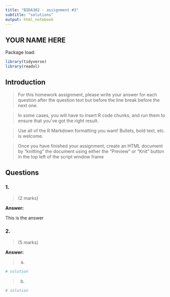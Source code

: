 ```yaml
---
title: "BIDA302 - assignment #3"
subtitle: "solutions"
output: html_notebook
---
```


## YOUR NAME HERE


Package load:
```r
library(tidyverse)
library(readxl)
```


## Introduction

> For this homework assignment, please write your answer for each question after the question text but before the line break before the next one.

> In some cases, you will have to insert R code chunks, and run them to ensure that you've got the right result.

> Use all of the R Markdown formatting you want! Bullets, bold text, etc. is welcome.

> Once you have finished your assignment, create an HTML document by "knitting" the document using either the "Preview" or "Knit" button in the top left of the script window frame


## Questions


### 1. 
> (2 marks)
>


**Answer:**

This is the answer



### 2. 
> (5 marks)
>


**Answer:**

> a. 


```r
# solution


```

> b. 

```r
# solution


```

